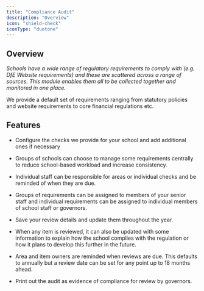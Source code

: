 ```yaml
---
title: "Compliance Audit"
description: "Overview"
icon: "shield-check"
iconType: "duotone"
---
```



<ModuleCards />

## Overview

*Schools have a wide range of regulatory requirements to comply with (e.g. DfE Website requirements) and these are
scattered across a range of sources. This module enables them all to be collected together and monitored in one place.*

We provide a default set of requirements ranging from statutory policies and website requirements to core financial
regulations etc.

## Features
* Configure the checks we provide for your school and add additional ones if necessary

* Groups of schools can choose to manage some requirements centrally to reduce school-based workload and increase
consistency.

* Individual staff can be responsible for areas or individual checks and be reminded of when they are due.

* Groups of requirements can be assigned to members of your senior staff and individual requirements can be assigned
to individual members of school staff or governors.

* Save your review details and update them throughout the year.

* When any item is reviewed, it can also be updated with some information to explain how the school complies with the
regulation or how it plans to develop this further in the future.

* Area and item owners are reminded when reviews are due. This defaults to annually but a review date can be set for
any point up to 18 months ahead.

* Print out the audit as evidence of compliance for review by governors.


<NextSteps/>
